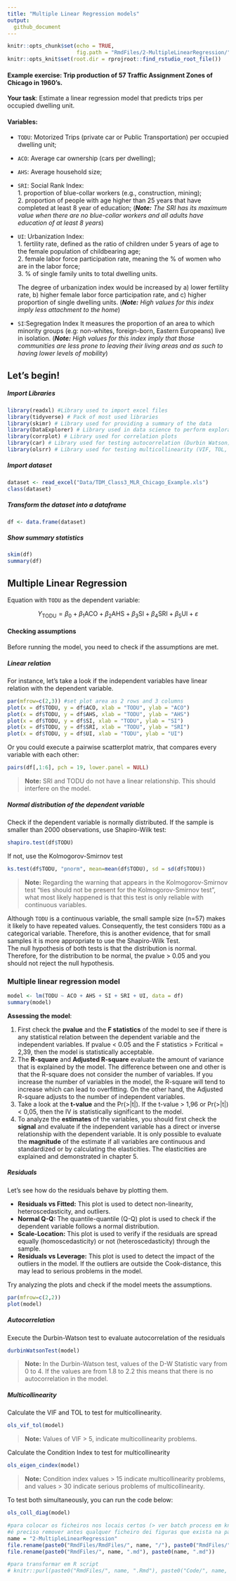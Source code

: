 ```yaml
---
title: "Multiple Linear Regression models"
output:
  github_document
---
```


```r
knitr::opts_chunk$set(echo = TRUE,
                      fig.path = "RmdFiles/2-MultipleLinearRegression/")
knitr::opts_knit$set(root.dir = rprojroot::find_rstudio_root_file())
```

#### Example exercise: Trip production of 57 Traffic Assignment Zones of Chicago in 1960's.

**Your task**: Estimate a linear regression model that predicts trips per occupied dwelling unit.  

#### Variables:

* `TODU`: Motorized Trips (private car or Public Transportation) per occupied dwelling unit;
* `ACO`: Average car ownership (cars per dwelling);
* `AHS`: Average household size;
* `SRI`: Social Rank Index:  
      1. proportion of blue-collar workers (e.g., construction, mining);  
      2. proportion of people with age higher than 25 years that have completed at least 8 year of education;
        (_**Note:** The SRI has its maximum value when there are no blue-collar workers and all adults have education            of at least 8 years_) 
* `UI`: Urbanization Index:  
      1. fertility rate, defined as the ratio of children under 5 years of age to  the female population of childbearing age;  
      2. female labor force participation rate, meaning the % of women who are in the labor force;  
      3. % of single family units to total dwelling units.

    The degree of urbanization index would be increased by
        a) lower fertility rate,
        b) higher female labor force participation rate, and
       c) higher proportion of single dwelling units.
      (_**Note:** High values for this index imply less attachment to the home_)

* `SI`:Segregation Index
   It measures the proportion of an area to which minority groups (e.g: non-whites, foreign-born, Eastern Europeans) live in isolation.
     (_**Note:** High values for this index imply that those communities are less prone to leaving their living areas and as such to having lower levels of mobility_)

## Let's begin!

##### Import Libraries
```r
library(readxl) #Library used to import excel files
library(tidyverse) # Pack of most used libraries
library(skimr) # Library used for providing a summary of the data
library(DataExplorer) # Library used in data science to perform exploratory data analysis
library(corrplot) # Library used for correlation plots
library(car) # Library used for testing autocorrelation (Durbin Watson)
library(olsrr) # Library used for testing multicollinearity (VIF, TOL, etc.)
```

##### Import dataset
```r
dataset <- read_excel("Data/TDM_Class3_MLR_Chicago_Example.xls")
class(dataset)
```

##### Transform the dataset into a dataframe
```r
df <- data.frame(dataset)
```

##### Show summary statistics
```r
skim(df)
summary(df)
```

## Multiple Linear Regression
Equation with `TODU` as the dependent variable:  

$$Y_{\text{TODU}} = \beta_{0} + \beta_{1}{\text{ACO}} + \beta_{2}{\text{AHS}} + \beta_{3}{\text{SI}} + \beta_{4}{\text{SRI}} +\beta_{5}{\text{UI}} + \varepsilon$$

#### Checking assumptions
Before running the model, you need to check if the assumptions are met.

##### Linear relation
For instance, let's take a look if the independent variables have linear relation with the dependent variable.

```r
par(mfrow=c(2,3)) #set plot area as 2 rows and 3 columns
plot(x = df$TODU, y = df$ACO, xlab = "TODU", ylab = "ACO")  
plot(x = df$TODU, y = df$AHS, xlab = "TODU", ylab = "AHS")  
plot(x = df$TODU, y = df$SI, xlab = "TODU", ylab = "SI")  
plot(x = df$TODU, y = df$SRI, xlab = "TODU", ylab = "SRI")  
plot(x = df$TODU, y = df$UI, xlab = "TODU", ylab = "UI")
```

Or you could execute a pairwise scatterplot matrix, that compares every variable with each other: 

```r
pairs(df[,1:6], pch = 19, lower.panel = NULL)
```

> **Note:** SRI and TODU do not have a linear relationship. This should interfere on the model. 

##### Normal distribution of the dependent variable
Check if the dependent variable is normally distributed. If the sample is smaller than 2000 observations, use Shapiro-Wilk test: 

```r
shapiro.test(df$TODU)
```

If not, use the Kolmogorov-Smirnov test

```r
ks.test(df$TODU, "pnorm", mean=mean(df$TODU), sd = sd(df$TODU))
```

> **Note:** Regarding the warning that appears in the Kolmogorov-Smirnov test "ties should not be present for the Kolmogorov-Smirnov test", what most likely happened is that this test is only reliable with continuous variables.   

Although `TODU` is a continuous variable, the small sample size (n=57) makes it likely to have repeated values. Consequently, the test considers `TODU` as a categorical variable. Therefore, this is another evidence, that for small samples it is more appropriate to use the Shapiro-Wilk Test.  
The null hypothesis of both tests is that the distribution is normal. Therefore, for the distribution to be normal, the pvalue > 0.05 and you should not reject the null hypothesis.

### Multiple linear regression model

```r
model <- lm(TODU ~ ACO + AHS + SI + SRI + UI, data = df)
summary(model)
```

**Assessing the model**:

1. First check the **pvalue** and the **F statistics** of the model to see if there is any statistical relation between the dependent variable and the independent variables. If pvalue < 0.05 and the F statistics > Fcritical = 2,39, then the model is statistically acceptable.  
2. The **R-square** and **Adjusted R-square** evaluate the amount of variance that is explained by the model. The difference between one and other is that the R-square does not consider the number of variables. If you increase the number of variables in the model, the R-square will tend to increase which can lead to overfitting. On the other hand, the Adjusted R-square adjusts to the number of independent variables.  
3. Take a look at the **t-value** and the Pr(>|t|). If the t-value > 1,96 or Pr(>|t|) < 0,05, then the IV is statistically significant to the model.   
4. To analyze the **estimates** of the variables, you should first check the **signal** and evaluate if the independent variable has a direct or inverse relationship with the dependent variable. It is only possible to evaluate the **magnitude** of the estimate if all variables are continuous and standardized or by calculating the elasticities. The elasticities are explained and demonstrated in chapter 5. 


##### Residuals
Let's see how do the residuals behave by plotting them.  

* **Residuals vs Fitted:** This plot is used to detect non-linearity, heteroscedasticity, and outliers. 
* **Normal Q-Q:** The quantile-quantile (Q-Q) plot is used to check if the dependent variable follows a normal distribution.
* **Scale-Location:** This plot is used to verify if the residuals are spread equally (homoscedasticity) or not (heteroscedasticity) through the sample. 
* **Residuals vs Leverage:** This plot is used to detect the impact of the outliers in the model. If the outliers are outside the Cook-distance, this may lead to serious problems in the model. 

Try analyzing the plots and check if the model meets the assumptions. 
```r
par(mfrow=c(2,2))
plot(model)
```


##### Autocorrelation
Execute the Durbin-Watson test to evaluate autocorrelation of the residuals
```r
durbinWatsonTest(model)
```

> **Note:** In the Durbin-Watson test, values of the D-W Statistic vary from 0 to 4. If the values are from 1.8 to 2.2 this means that there is no autocorrelation in the model. 

##### Multicollinearity
Calculate the VIF and TOL to test for multicollinearity.

```r
ols_vif_tol(model)
```

> **Note:** Values of VIF > 5, indicate multicollinearity problems.

Calculate the Condition Index to test for multicollinearity
```r
ols_eigen_cindex(model)
```

> **Note:** Condition index values > 15 indicate multicollinearity problems, and values > 30 indicate serious problems of multicollinearity.

To test both simultaneously, you can run the code below:
```r
ols_coll_diag(model)
```

```r
#para colocar os ficheiros nos locais certos (> ver batch process em knit.R)
#é preciso remover antes qualquer ficheiro dei figuras que exista na pasta onde está o Rmd
name = "2-MultipleLinearRegression"
file.rename(paste0("RmdFiles/RmdFiles/", name, "/"), paste0("RmdFiles/", name, "/"))
file.rename(paste0("RmdFiles/", name, ".md"), paste0(name, ".md"))

#para transformar em R script
# knitr::purl(paste0("RmdFiles/", name, ".Rmd"), paste0("Code/", name, ".R"),, documentation = 0)
```